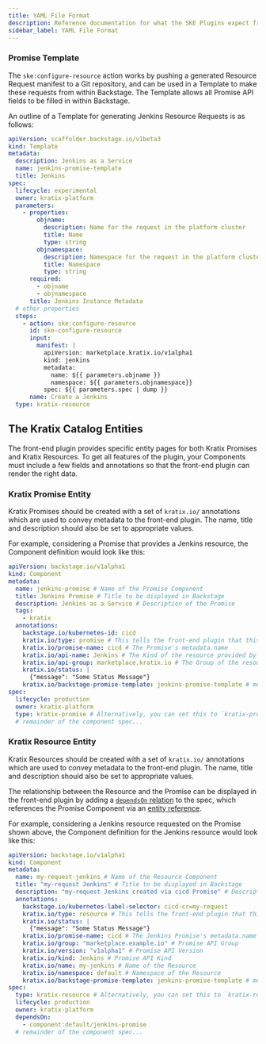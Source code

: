 ```yaml
---
title: YAML File Format
description: Reference documentation for what the SKE Plugins expect from the Backstage Entities
sidebar_label: YAML File Format
---
```



### Promise Template

The `ske:configure-resource` action works by pushing a generated Resource Request manifest
to a Git repository, and can be used in a Template to make these requests from within
Backstage. The Template allows all Promise API fields to be filled in within Backstage.

An outline of a Template for generating Jenkins Resource Requests is as follows:

```yaml
apiVersion: scaffolder.backstage.io/v1beta3
kind: Template
metadata:
  description: Jenkins as a Service
  name: jenkins-promise-template
  title: Jenkins
spec:
  lifecycle: experimental
  owner: kratix-platform
  parameters:
    - properties:
        objname:
          description: Name for the request in the platform cluster
          title: Name
          type: string
        objnamespace:
          description: Namespace for the request in the platform cluster
          title: Namespace
          type: string
      required:
        - objname
        - objnamespace
      title: Jenkins Instance Metadata
  # other properties
  steps:
    - action: ske:configure-resource
      id: ske-configure-resource
      input:
        manifest: |
          apiVersion: marketplace.kratix.io/v1alpha1
          kind: jenkins
          metadata:
            name: ${{ parameters.objname }}
            namespace: ${{ parameters.objnamespace}}
          spec: ${{ parameters.spec | dump }}
      name: Create a Jenkins
  type: kratix-resource
```

## The Kratix Catalog Entities

The front-end plugin provides specific entity pages for both Kratix Promises and Kratix
Resources. To get all features of the plugin, your Components must include a few fields
and annotations so that the front-end plugin can render the right data.

### Kratix Promise Entity

Kratix Promises should be created with a set of `kratix.io/` annotations which are
used to convey metadata to the front-end plugin. The name, title and description
should also be set to appropriate values.

For example, considering a Promise that provides a Jenkins resource, the Component
definition would look like this:

```yaml
apiVersion: backstage.io/v1alpha1
kind: Component
metadata:
  name: jenkins-promise # Name of the Promise Component
  title: Jenkins Promise # Title to be displayed in Backstage
  description: Jenkins as a Service # Description of the Promise
  tags:
    - kratix
  annotations:
    backstage.io/kubernetes-id: cicd
    kratix.io/type: promise # This tells the front-end plugin that this is a Promise
    kratix.io/promise-name: cicd # The Promise's metadata.name
    kratix.io/api-name: Jenkins # The Kind of the resource provided by the Promise
    kratix.io/api-group: marketplace.kratix.io # The Group of the resource provided by the Promise
    kratix.io/status: |
      {"message": "Some Status Message"}
    kratix.io/backstage-promise-template: jenkins-promise-template # metadata.name of the Backstage Template used to create the resource
spec:
  lifecycle: production
  owner: kratix-platform
  type: kratix-promise # Alternatively, you can set this to `kratix-promise` to indicate that this is a Promise
  # remainder of the component spec...
```

### Kratix Resource Entity

Kratix Resources should be created with a set of `kratix.io/` annotations which
are used to convey metadata to the front-end plugin. The name, title and
description should also be set to appropriate values.

The relationship between the Resource and the Promise can be displayed in the front-end
plugin by adding a [`dependsOn` relation](https://backstage.io/docs/features/software-catalog/well-known-relations/#dependson-and-dependencyof)
to the spec, which references the Promise Component via an
[entity reference](https://backstage.io/docs/features/software-catalog/references#string-references).

For example, considering a Jenkins resource requested on the Promise shown above, the
Component definition for the Jenkins resource would look like this:

```yaml
apiVersion: backstage.io/v1alpha1
kind: Component
metadata:
  name: my-request-jenkins # Name of the Resource Component
  title: "my-request Jenkins" # Title to be displayed in Backstage
  description: "my-request Jenkins created via cicd Promise" # Description of the resource
  annotations:
    backstage.io/kubernetes-label-selector: cicd-cr=my-request
    kratix.io/type: resource # This tells the front-end plugin that this is a Kratix Resource
    kratix.io/status: |
      {"message": "Some Status Message"}
    kratix.io/promise-name: cicd # The Jenkins Promise's metadata.name
    kratix.io/group: "marketplace.example.io" # Promise API Group
    kratix.io/version: "v1alpha1" # Promise API Version
    kratix.io/kind: Jenkins # Promise API Kind
    kratix.io/name: my-jenkins # Name of the Resource
    kratix.io/namespace: default # Namespace of the Resource
    kratix.io/backstage-promise-template: jenkins-promise-template # metadata.name of the Backstage Template used to create the resource
spec:
  type: kratix-resource # Alternatively, you can set this to `kratix-resource` to indicate that this is a Kratix Resource
  lifecycle: production
  owner: kratix-platform
  dependsOn:
    - component:default/jenkins-promise
  # remainder of the component spec...
```
